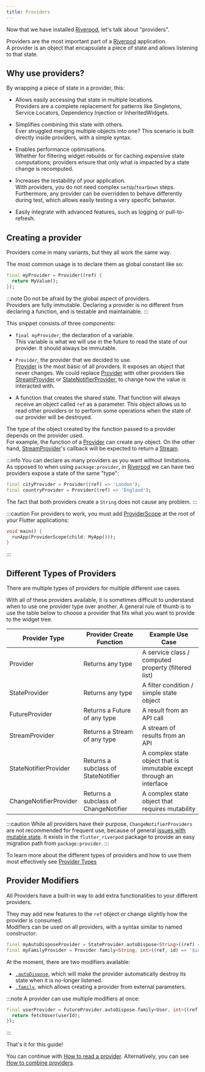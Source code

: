 ```yaml
---
title: Providers
---
```


Now that we have installed [Riverpod], let's talk about "providers".

Providers are the most important part of a [Riverpod] application.  
A provider is an object that encapsulate a piece of state and allows listening
to that state.

## Why use providers?

By wrapping a piece of state in a provider, this:

- Allows easily accessing that state in multiple locations.  
  Providers are a complete replacement for patterns like Singletons,
  Service Locators, Dependency Injection or InheritedWidgets.

- Simplifies combining this state with others.  
  Ever struggled merging multiple objects into one? This scenario is built
  directly inside providers, with a simple syntax.

- Enables performance optimisations.  
  Whether for filtering widget rebuilds or for caching expensive state computations;
  providers ensure that only what is impacted by a state change is recomputed.

- Increases the testability of your application.  
  With providers, you do not need complex `setUp`/`tearDown` steps. Furthermore,
  any provider can be overridden to behave differently during test, which
  allows easily testing a very specific behavior.

- Easily integrate with advanced features, such as logging or pull-to-refresh.

## Creating a provider

Providers come in many variants, but they all work the same way.

The most common usage is to declare them as global constant like so:

```dart
final myProvider = Provider((ref) {
  return MyValue();
});
```

:::note
Do not be afraid by the global aspect of providers.  
Providers are fully immutable. Declaring a provider is no different from declaring
a function, and is testable and maintainable.
:::

This snippet consists of three components:

- `final myProvider`, the declaration of a variable.  
  This variable is what we will use in the future to read the state of our provider.
  It should always be immutable.

- `Provider`, the provider that we decided to use.  
  [Provider] is the most basic of all providers. It exposes an object that never
  changes.
  We could replace [Provider] with other providers like [StreamProvider] or
  [StateNotifierProvider], to change how the value is interacted with.

- A function that creates the shared state.
  That function will always receive an object called `ref` as a parameter. This object
  allows us to read other providers or to perform some operations when the state
  of our provider will be destroyed.

The type of the object created by the function passed to a provider depends on
the provider used.  
For example, the function of a [Provider] can create any object.
On the other hand, [StreamProvider]'s callback will be expected to return a [Stream].

:::info
You can declare as many providers as you want without limitations.  
As opposed to when using `package:provider`, in [Riverpod] we can have two
providers expose a state of the same "type":

```dart
final cityProvider = Provider((ref) => 'London');
final countryProvider = Provider((ref) => 'England');
```

The fact that both providers create a `String` does not cause any problem.
:::

:::caution
For providers to work, you must add [ProviderScope] at the root of your
Flutter applications:

```dart
void main() {
  runApp(ProviderScope(child: MyApp()));
}
```

:::

## Different Types of Providers

There are multiple types of providers for multiple different use cases.

With all of these providers available, it is sometimes difficult to understand when to use one provider type over another.
A general rule of thumb is to use the table below to choose a provider that fits what you want to provide to the widget tree.

| Provider Type          | Provider Create Function             | Example Use Case                                                     |
| ---------------------- | ------------------------------------ | -------------------------------------------------------------------- |
| Provider               | Returns any type                     | A service class / computed property (filtered list)                  |
| StateProvider          | Returns any type                     | A filter condition / simple state object                             |
| FutureProvider         | Returns a Future of any type         | A result from an API call                                            |
| StreamProvider         | Returns a Stream of any type         | A stream of results from an API                                      |
| StateNotifierProvider  | Returns a subclass of StateNotifier  | A complex state object that is immutable except through an interface |
| ChangeNotifierProvider | Returns a subclass of ChangeNotifier | A complex state object that requires mutability                      |

:::caution
While all providers have their purpose, `ChangeNotifierProviders` are not recommended for frequent use, because of
general [issues with mutable state](/docs/concepts/why_immutability). It exists in the `flutter_riverpod` package to provide an easy migration path from `package:provider`.
:::

To learn more about the different types of providers and how to use them most effectively see [Provider Types](/docs//concepts/provider_types)

## Provider Modifiers

All Providers have a built-in way to add extra functionalities to your different providers.

They may add new features to the `ref` object or change slightly how the provider
is consumed.  
Modifiers can be used on all providers, with a syntax similar to named constructor:

```dart
final myAutoDisposeProvider = StateProvider.autoDispose<String>((ref) => 0);
final myFamilyProvider = Provider.family<String, int>((ref, id) => '$id');
```

At the moment, there are two modifiers available:

- [`.autoDispose`](/docs/concepts/modifiers/auto_dispose), which will make the provider automatically destroy its state
  when it is no-longer listened.
- [`.family`](/docs/concepts/modifiers/family), which allows creating a provider from external parameters.

:::note
A provider can use multiple modifiers at once:

```dart
final userProvider = FutureProvider.autoDispose.family<User, int>((ref, userId) async {
  return fetchUser(userId);
});
```

:::

That's it for this guide!

You can continue with [How to read a provider](/docs/concepts/reading).
Alternatively, you can see [How to combine providers](/docs/concepts/combining_providers).

[get_it]: http://pub.dev/packages/get_it
[inheritedwidget]: https://api.flutter.dev/flutter/widgets/InheritedWidget-class.html
[stream]: https://api.dart.dev/stable/2.8.4/dart-async/Stream-class.html
[ondispose]: https://pub.dev/documentation/riverpod/latest/riverpod/ProviderReference/onDispose.html
[riverpod]: https://github.com/rrousselgit/river_pod
[hooks_riverpod]: https://pub.dev/packages/hooks_riverpod
[flutter_riverpod]: https://pub.dev/packages/flutter_riverpod
[flutter_hooks]: https://github.com/rrousselGit/flutter_hooks
[provider]: https://pub.dev/documentation/riverpod/latest/riverpod/Provider-class.html
[streamprovider]: https://pub.dev/documentation/riverpod/latest/riverpod/StreamProvider-class.html
[statenotifierprovider]: https://pub.dev/documentation/riverpod/latest/riverpod/StateNotifierProvider-class.html
[providerscope]: https://pub.dev/documentation/flutter_riverpod/latest/flutter_riverpod/ProviderScope-class.html
